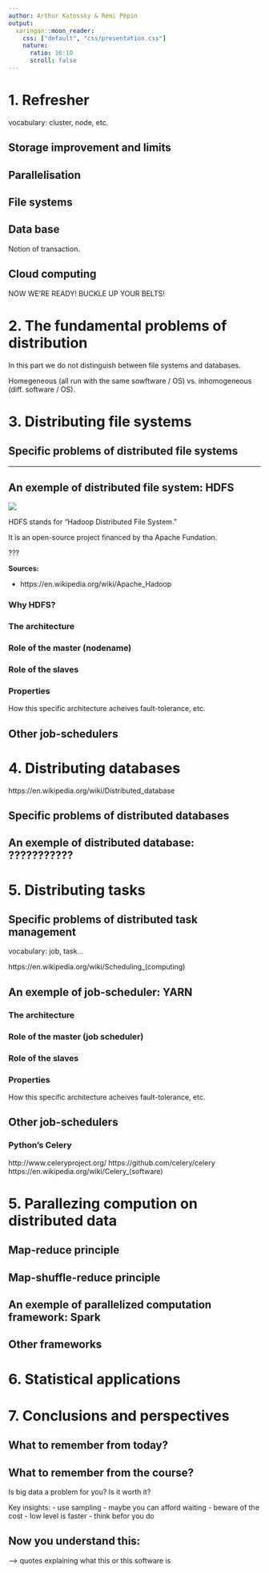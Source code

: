 ```yaml
---
author: Arthur Katossky & Rémi Pépin
output:
  xaringan::moon_reader:
    css: ["default", "css/presentation.css"]
    nature:
      ratio: 16:10
      scroll: false
---
```


<!-- 
# MUST HAVE:
[ ]

# NICE TO HAVE:
[ ]
[ ]
-->

# 1. Refresher

vocabulary: cluster, node, etc.

## Storage improvement and limits

## Parallelisation

## File systems

## Data base

Notion of transaction.

## Cloud computing

NOW WE'RE READY! BUCKLE UP YOUR BELTS!

<!-- GIF -->

# 2. The fundamental problems of distribution

In this part we do not distinguish between file systems and databases.

Homegeneous (all run with the same sowftware / OS) vs. inhomogeneous (diff. software / OS).


## 


# 3. Distributing file systems

## Specific problems of distributed file systems

---

## An exemple of distributed file system: HDFS

![](../img/hadoop.png)

HDFS stands for "Hadoop Distributed File System."

It is an open-source project financed by tha Apache Fundation.

???

**Sources:**

- https://en.wikipedia.org/wiki/Apache_Hadoop


### Why HDFS?

### The architecture

### Role of the master (nodename)

### Role of the slaves

### Properties

How this specific architecture acheives fault-tolerance, etc.

## Other job-schedulers

# 4. Distributing databases

https://en.wikipedia.org/wiki/Distributed_database

## Specific problems of distributed databases

## An exemple of distributed database: ???????????


# 5. Distributing tasks

## Specific problems of distributed task management

vocabulary: job, task...

https://en.wikipedia.org/wiki/Scheduling_(computing)

## An exemple of job-scheduler: YARN

### The architecture

### Role of the master (job scheduler)

### Role of the slaves

### Properties

How this specific architecture acheives fault-tolerance, etc.

## Other job-schedulers

### Python's Celery

http://www.celeryproject.org/
https://github.com/celery/celery
https://en.wikipedia.org/wiki/Celery_(software)


# 5. Parallezing compution on distributed data

## Map-reduce principle

## Map-shuffle-reduce principle

## An exemple of parallelized computation framework: Spark

## Other frameworks

# 6. Statistical applications



# 7. Conclusions and perspectives

## What to remember from today?

## What to remember from the course?

Is big data a problem for you?
Is it worth it?

Key insights:
- use sampling
- maybe you can afford waiting
- beware of the cost
- low level is faster
- think befor you do

## Now you understand this:

--> quotes explaining what this or this software is


<!-- fast languages must be moved to the first course:
Fast languages (Go, Julia, JavaScript) -->